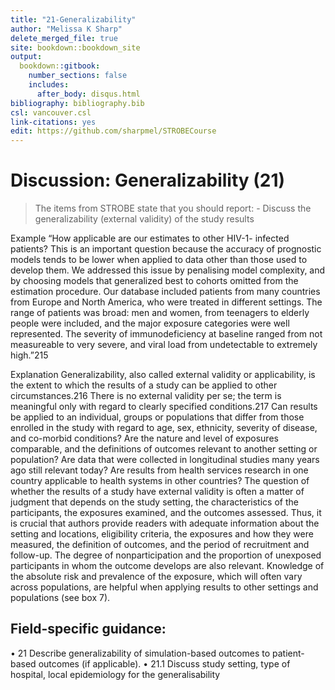 ---
title: "21-Generalizability"
author: "Melissa K Sharp"
delete_merged_file: true
site: bookdown::bookdown_site
output:
  bookdown::gitbook:
    number_sections: false 
    includes: 
      after_body: disqus.html
bibliography: bibliography.bib
csl: vancouver.csl
link-citations: yes
edit: https://github.com/sharpmel/STROBECourse
---

# Discussion: Generalizability (21)
> The items from STROBE state that you should report: 
-	Discuss the generalizability (external validity) of the study results

Example
“How applicable are our estimates to other HIV-1-
infected patients? This is an important question because the
accuracy of prognostic models tends to be lower when applied
to data other than those used to develop them. We
addressed this issue by penalising model complexity, and by
choosing models that generalized best to cohorts omitted
from the estimation procedure. Our database included patients
from many countries from Europe and North America,
who were treated in different settings. The range of patients
was broad: men and women, from teenagers to elderly people
were included, and the major exposure categories were well
represented. The severity of immunodeficiency at baseline
ranged from not measureable to very severe, and viral load
from undetectable to extremely high.”215

Explanation
Generalizability, also called external validity or applicability,
is the extent to which the results of a study can
be applied to other circumstances.216 There is no external
validity per se; the term is meaningful only with regard to
clearly specified conditions.217 Can results be applied to an
individual, groups or populations that differ from those
enrolled in the study with regard to age, sex, ethnicity,
severity of disease, and co-morbid conditions? Are the
nature and level of exposures comparable, and the definitions
of outcomes relevant to another setting or population?
Are data that were collected in longitudinal studies
many years ago still relevant today? Are results from
health services research in one country applicable to health
systems in other countries?
The question of whether the results of a study have
external validity is often a matter of judgment that depends on
the study setting, the characteristics of the participants, the
exposures examined, and the outcomes assessed. Thus, it is
crucial that authors provide readers with adequate information
about the setting and locations, eligibility criteria, the
exposures and how they were measured, the definition of
outcomes, and the period of recruitment and follow-up. The
degree of nonparticipation and the proportion of unexposed
participants in whom the outcome develops are also
relevant. Knowledge of the absolute risk and prevalence of
the exposure, which will often vary across populations, are
helpful when applying results to other settings and populations
(see box 7).
<h2> Field-specific guidance:</h2>
•	21 Describe generalizability of simulation-based outcomes to patient-based outcomes (if applicable).
•	21.1 Discuss study setting, type of hospital, local epidemiology for the generalisability
